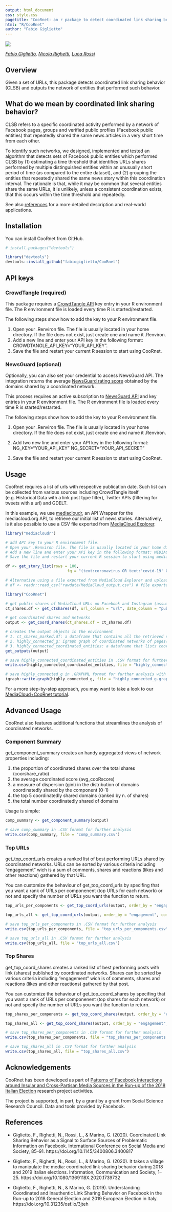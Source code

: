 ```yaml
---
output: html_document
css: style.css
pagetitle: "CooRnet: an r package to detect coordinated link sharing behaviour"
html: "R/CooRnet"
author: "Fabio Giglietto"
---
```

<head>
<!-- Global site tag (gtag.js) - Google Analytics -->
<script async src="https://www.googletagmanager.com/gtag/js?id=UA-106971-17"></script>
<script>
  window.dataLayer = window.dataLayer || [];
  function gtag(){dataLayer.push(arguments);}
  gtag('js', new Date());

  gtag('config', 'UA-106971-17');
</script>
</head>
<div style="margin-top:15px;">
![](https://docs.google.com/drawings/d/e/2PACX-1vQ8V_WGl9RZ7rYzWA6sfXhbODgsZv4UwJGgS3sgoE3b_wXLh-3zJYRWtHwLyXveLZkmSW7C1iZAqC6w/pub?w=414&h=113)

*[Fabio Giglietto](https://twitter.com/fabiogiglietto), [Nicola Righetti](https://github.com/nicolarighetti), [Luca Rossi](https://github.com/lrossi79)*

## Overview
Given a set of URLs, this package detects coordinated link sharing behavior (CLSB) and outputs the network of entities that performed such behavior.

## What do we mean by coordinated link sharing behavior?
CLSB refers to a specific coordinated activity performed by a network of Facebook pages, groups and verified public profiles (Facebook public entities) that repeatedly shared the same news articles in a very short time from each other.

To identify such networks, we designed, implemented and tested an algorithm that detects sets of Facebook public entities which performed CLSB by (1) estimating a time threshold that identifies URLs shares performed by multiple distinguished entities within an unusually short period of time (as compared to the entire dataset), and (2) grouping the entities that repeatedly shared the same news story within this coordination interval. The rationale is that, while it may be common that several entities share the same URLs, it is unlikely, unless a consistent coordination exists, that this occurs within the time threshold and repeatedly.

See also <A HREF="#References">references</A> for a more detailed description and real-world applications.

## Installation
You can install CooRnet from GitHub.

``` r
# install.packages("devtools")

library("devtools")
devtools::install_github("fabiogiglietto/CooRnet")
```
## API keys
### CrowdTangle (required)
This package requires a <A HREF="https://github.com/CrowdTangle/API">CrowdTangle API</A> key entry in your R environment file. The R environment file is loaded every time R is started/restarted.

The following steps show how to add the key to your R environment file.

1) Open your .Renviron file. The file is usually located in your home directory. If the file does not exist, just create one and name it .Renviron.
2) Add a new line and enter your API key in the following format: CROWDTANGLE_API_KEY="YOUR_API_KEY".
3) Save the file and restart your current R session to start using CooRnet.

### NewsGuard (optional)
Optionally, you can also set your credential to access NewsGuard API. The integration returns the average <A HREF="https://www.newsguardtech.com/ratings/rating-process-criteria/">NewsGuard rating score</A> obtained by the domains shared by a coordinated network.

This process requires an active subscription to <A HREF="https://www.newsguardtech.com">NewsGuard API</A> and key entries in your R environment file. The R environment file is loaded every time R is started/restarted.

The following steps show how to add the key to your R environment file.

1) Open your .Renviron file. The file is usually located in your home directory. If the file does not exist, just create one and name it .Renviron.

2) Add two new line and enter your API key in the following format: 
  NG_KEY="YOUR_API_KEY" NG_SECRET="YOUR_API_SECRET"

3) Save the file and restart your current R session to start using CooRnet.

## Usage
CooRnet requires a list of urls with respective publication date. Such list can be collected from various sources including CrowdTangle itself (e.g. Historical Data with a link post type filter), Twitter APIs (filtering for tweets with a url) and GDELT.

In this example, we use <A HREF="https://github.com/jandix/mediacloudr">mediacloudr</A>, an API Wrapper for the mediacloud.org API, to retrieve our initial list of news stories. Alternatively, is it also possible to use a CSV file exported from <A HREF="https://explorer.mediacloud.org/#/home">MediaCloud Explorer</A>.

``` r
library("mediacloudr")

# add API key to your R environment file.
# Open your .Renviron file. The file is usually located in your home directory. If the file does not exist, just create one and name it .Renviron.
# Add a new line and enter your API key in the following format: MEDIACLOUD_API_KEY=<YOUR_API_KEY>.
# Save the file and restart your current R session to start using mediacloudr.

df <- get_story_list(rows = 100,
                           fq = "(text:coronavirus OR text:'covid-19' OR text:'SARS-CoV-2') AND (tags_id_media:186572515 OR tags_id_media:186572435 OR tags_id_media:186572516 OR tags_id_media:162546808 OR tags_id_media:162546809) AND publish_date:[2020-03-02T00:00:00.000Z TO 2020-04-03T00:00:00.000Z]")

# Alternative using a file exported from MediaCloud Explorer and uploaded into r
# df <- readr::read_csv("rawdata/MediaCloud_output.csv") # file exported from MediaCloud

library("CooRnet")

# get public shares of MediaCloud URLs on Facebook and Instagram (assumes a valid CROWDTANGLE_API_KEY in Env).
ct_shares.df <- get_ctshares(df, url_column = "url", date_column = "publish_date", platforms = "facebook,instagram", sleep_time = 1, nmax = 100, clean_urls = TRUE)

# get coordinated shares and networks
output <- get_coord_shares(ct_shares.df = ct_shares.df)

# creates the output objects in the environment
# 1. ct_shares_marked.df: a dataframe that contains all the retrieved social media shares plus an extra boolean variable (is_coordinated) that identify if the shares was coordinated.
# 2. highly_connected_g: igraph graph of coordinated networks of pages/groups/accounts
# 3. highly_connected_coordinated_entities: a dataframe that lists coordinated entities and corresponding component
get_outputs(output)

# save highly_connected_coordinated_entities in .CSV format for further analysis
write.csv(highly_connected_coordinated_entities, file = "highly_connected_coordinated_entities.csv")

# save highly_connected_g in .GRAPHML format for further analysis with Gephi or similar softwares
igraph::write.graph(highly_connected_g, file = "highly_connected_g.graphml", format = "graphml")

```

For a more step-by-step approach, you may want to take a look to our <A HREF="https://fabiogiglietto.github.io/CooRnet/TUTORIAL.html">MediaCloud+CooRnet tutorial</A>.

## Advanced Usage
CooRnet also features additional functions that streamlines the analysis of coordinated networks.

### Component Summary
get_component_summary creates an handy aggregated views of network properties including:

1) the proportion of coordinated shares over the total shares (coorshare_ratio)
2) the average coordinated score (avg_cooRscore)
3) a measure of dispersion (gini) in the distribution of domains coordinatedly shared by the component (0-1)
4) the top 5 coordinatedly shared domains (ranked by n. of shares)
5) the total number coordinatedly shared of domains

Usage is simple:

``` r
comp_summary <- get_component_summary(output)

# save comp_summary in .CSV format for further analysis
write.csv(comp_summary, file = "comp_summary.csv")

```

### Top URLs
get_top_coord_urls creates a ranked list of best performing URLs shared by coordinated networks. URLs can be sorted by various criteria including "engagement" wich is a sum of comments, shares and reactions (likes and other reactions) gathered by that URL.

You can customize the behaviour of get_top_coord_urls by specifing that you want a rank of URLs per componenent (top URLs for each network) or not and specify the number of URLs you want the function to return.

``` r
top_urls_per_components <- get_top_coord_urls(output, order_by = "engagement", component = TRUE, top = 10)

top_urls_all <- get_top_coord_urls(output, order_by = "engagement", component = FALSE, top = 10)

# save top_urls_per_components in .CSV format for further analysis
write.csv(top_urls_per_components, file = "top_urls_per_components.csv")

# save top_urls_all in .CSV format for further analysis
write.csv(top_urls_all, file = "top_urls_all.csv")

```

### Top Shares
get_top_coord_shares creates a ranked list of best performing posts with link (shares) published by coordinated networks. Shares can be sorted by various criteria including "engagement" wich is of comments, shares and reactions (likes and other reactions) gathered by that post.

You can customize the behaviour of get_top_coord_shares by specifing that you want a rank of URLs per componenent (top shares for each network) or not and specify the number of URLs you want the function to return.

``` r
top_shares_per_components <- get_top_coord_shares(output, order_by = "engagement", component = TRUE, top = 10)

top_shares_all <- get_top_coord_shares(output, order_by = "engagement", component = FALSE, top = 10)

# save top_shares_per_components in .CSV format for further analysis
write.csv(top_shares_per_components, file = "top_shares_per_components.csv")

# save top_shares_all in .CSV format for further analysis
write.csv(top_shares_all, file = "top_shares_all.csv")

```

## Acknowledgements

CooRnet has been developed as part of [Patterns of Facebook Interactions around Insular and Cross-Partisan Media Sources in the Run-up of the 2018 Italian Election](https://sites.google.com/uniurb.it/mine/home) research project activities. 

The project is supported, in part, by a grant by a grant from Social Science Research Council. Data and tools provided by Facebook.

## References

- Giglietto, F., Righetti, N., Rossi, L., & Marino, G. (2020). Coordinated Link Sharing Behavior as a Signal to Surface Sources of Problematic Information on Facebook. International Conference on Social Media and Society, 85–91. https://doi.org/10.1145/3400806.3400817

- Giglietto, F., Righetti, N., Rossi, L., & Marino, G. (2020). It takes a village to manipulate the media: coordinated link sharing behavior   during 2018 and 2019 Italian elections. Information, Communication   and Society, 1–25. https://doi.org/10.1080/1369118X.2020.1739732

- Giglietto, F., Righetti, N., & Marino, G. (2019). Understanding Coordinated and Inauthentic Link Sharing Behavior on Facebook in the Run-up to 2018 General Election and 2019 European Election in Italy. https://doi.org/10.31235/osf.io/3jteh
